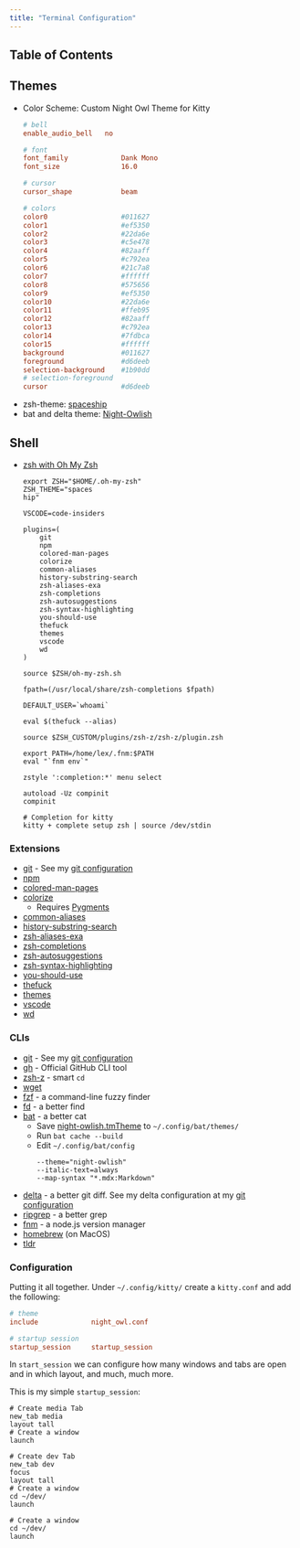 ```yaml
---
title: "Terminal Configuration"
---
```


## Table of Contents

## Themes
- Color Scheme: Custom Night Owl Theme for Kitty
  ```:title=~/.config/kitty/night-owl.conf
  # bell
  enable_audio_bell   no

  # font
  font_family             Dank Mono
  font_size               16.0

  # cursor
  cursor_shape            beam

  # colors
  color0                  #011627
  color1                  #ef5350
  color2                  #22da6e
  color3                  #c5e478
  color4                  #82aaff
  color5                  #c792ea
  color6                  #21c7a8
  color7                  #ffffff
  color8                  #575656
  color9                  #ef5350
  color10                 #22da6e
  color11                 #ffeb95
  color12                 #82aaff
  color13                 #c792ea
  color14                 #7fdbca
  color15                 #ffffff
  background              #011627
  foreground              #d6deeb
  selection-background    #1b90dd
  # selection-foreground
  cursor                  #d6deeb
  ```
- zsh-theme: [spaceship](https://github.com/denysdovhan/spaceship-prompt)
- bat and delta theme: [Night-Owlish](https://github.com/batpigandme/night-owlish)

## Shell
- [zsh with Oh My Zsh](https://ohmyz.sh/)
  ```bash:title=~/.zshrc
  export ZSH="$HOME/.oh-my-zsh"
  ZSH_THEME="spaces
  hip"

  VSCODE=code-insiders

  plugins=(
      git
      npm
      colored-man-pages
      colorize
      common-aliases
      history-substring-search
      zsh-aliases-exa
      zsh-completions
      zsh-autosuggestions
      zsh-syntax-highlighting
      you-should-use
      thefuck
      themes
      vscode
      wd
  )

  source $ZSH/oh-my-zsh.sh

  fpath=(/usr/local/share/zsh-completions $fpath)

  DEFAULT_USER=`whoami`

  eval $(thefuck --alias)

  source $ZSH_CUSTOM/plugins/zsh-z/zsh-z/plugin.zsh

  export PATH=/home/lex/.fnm:$PATH
  eval "`fnm env`"

  zstyle ':completion:*' menu select

  autoload -Uz compinit
  compinit

  # Completion for kitty
  kitty + complete setup zsh | source /dev/stdin
  ```

### Extensions
- [git](https://github.com/ohmyzsh/ohmyzsh/tree/master/plugins/git) - See my [git configuration](/git)
- [npm](https://github.com/ohmyzsh/ohmyzsh/tree/master/plugins/npm)
- [colored-man-pages](https://github.com/ohmyzsh/ohmyzsh/tree/master/plugins/colored-man-pages)
- [colorize](https://github.com/ohmyzsh/ohmyzsh/tree/master/plugins/colorize)
  - Requires [Pygments](https://pygments.org/download/)
- [common-aliases](https://github.com/ohmyzsh/ohmyzsh/tree/master/plugins/common-aliases)
- [history-substring-search](https://github.com/ohmyzsh/ohmyzsh/tree/master/plugins/history-substring-search)
- [zsh-aliases-exa](https://github.com/DarrinTisdale/zsh-aliases-exa)
- [zsh-completions](https://github.com/zsh-users/zsh-completions)
- [zsh-autosuggestions](https://github.com/zsh-users/zsh-autosuggestions)
- [zsh-syntax-highlighting](https://github.com/zsh-users/zsh-syntax-highlighting)
- [you-should-use](https://github.com/MichaelAquilina/zsh-you-should-use)
- [thefuck](https://github.com/ohmyzsh/ohmyzsh/tree/master/plugins/thefuck)
- [themes](https://github.com/ohmyzsh/ohmyzsh/tree/master/plugins/themes)
- [vscode](https://github.com/ohmyzsh/ohmyzsh/tree/master/plugins/vscode)
- [wd](https://github.com/ohmyzsh/ohmyzsh/tree/master/plugins/wd)

### CLIs
- [git](https://git-scm.com/) - See my [git configuration](/git)
- [gh](https://cli.github.com/) - Official GitHub CLI tool
- [zsh-z](https://github.com/agkozak/zsh-z) - smart `cd`
- [wget](https://www.gnu.org/software/wget/)
- [fzf](https://github.com/junegunn/fzf) - a command-line fuzzy finder
- [fd](https://github.com/sharkdp/fd) - a better find
- [bat](https://github.com/sharkdp/bat) - a better cat
  - Save [night-owlish.tmTheme](https://github.com/batpigandme/night-owlish/blob/master/tmTheme/night-owlish.tmTheme) to `~/.config/bat/themes/`
  - Run `bat cache --build`
  - Edit `~/.config/bat/config`
    ```:title=~/.config/bat/config {1-3}
    --theme="night-owlish"
    --italic-text=always
    --map-syntax "*.mdx:Markdown"
    ```
- [delta](https://github.com/dandavison/delta) - a better git diff. See my delta configuration at my [git configuration](/git#git-diff-delta-theme)
- [ripgrep](https://github.com/BurntSushi/ripgrep) - a better grep
- [fnm](https://github.com/Schniz/fnm) - a node.js version manager
- [homebrew](https://brew.sh/) (on MacOS)
- [tldr](https://tldr.sh/)


### Configuration

Putting it all together. Under `~/.config/kitty/` create a `kitty.conf` and add the following:

```:title=~/.config/kitty/kitty.conf
# theme
include             night_owl.conf

# startup session
startup_session     startup_session
```

In `start_session` we can configure how many windows and tabs are open and in which layout, and much, much more.

This is my simple `startup_session`:

```:title=~/.config/kitty/startup_session
# Create media Tab
new_tab media
layout tall
# Create a window
launch

# Create dev Tab
new_tab dev
focus
layout tall
# Create a window
cd ~/dev/
launch

# Create a window
cd ~/dev/
launch
```
